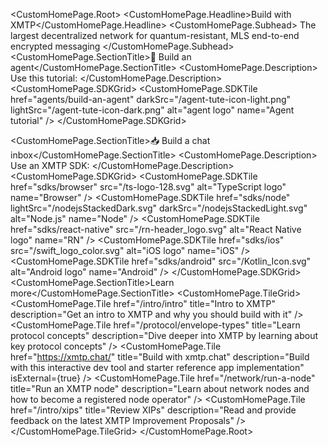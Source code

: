 
<CustomHomePage.Root>
   <CustomHomePage.Headline>Build with XMTP</CustomHomePage.Headline>
   <CustomHomePage.Subhead>
      The largest decentralized network for quantum-resistant, MLS end-to-end encrypted messaging
   </CustomHomePage.Subhead>
      <CustomHomePage.SectionTitle>🤖 Build an agent</CustomHomePage.SectionTitle>
      <CustomHomePage.Description>
         Use this tutorial:
      </CustomHomePage.Description>
   <CustomHomePage.SDKGrid>
      <CustomHomePage.SDKTile href="agents/build-an-agent" darkSrc="/agent-tute-icon-light.png" lightSrc="/agent-tute-icon-dark.png" alt="agent logo" name="Agent tutorial" />
   </CustomHomePage.SDKGrid>

   <CustomHomePage.SectionTitle>📥 Build a chat inbox</CustomHomePage.SectionTitle>
   <CustomHomePage.Description>
      Use an XMTP SDK:
   </CustomHomePage.Description>
   <CustomHomePage.SDKGrid>
      <CustomHomePage.SDKTile href="sdks/browser" src="/ts-logo-128.svg" alt="TypeScript logo" name="Browser" />
      <CustomHomePage.SDKTile href="sdks/node" lightSrc="/nodejsStackedDark.svg" darkSrc="/nodejsStackedLight.svg" alt="Node.js" name="Node" />
      <CustomHomePage.SDKTile href="sdks/react-native" src="/rn-header_logo.svg" alt="React Native logo" name="RN" />
      <CustomHomePage.SDKTile href="sdks/ios" src="/swift_logo_color.svg" alt="iOS logo" name="iOS" />
      <CustomHomePage.SDKTile href="sdks/android" src="/Kotlin_Icon.svg" alt="Android logo" name="Android" />
   </CustomHomePage.SDKGrid>
   <CustomHomePage.SectionTitle>Learn more</CustomHomePage.SectionTitle>
   <CustomHomePage.TileGrid>
      <CustomHomePage.Tile
         href="/intro/intro"
         title="Intro to XMTP"
         description="Get an intro to XMTP and why you should build with it"
         />
      <CustomHomePage.Tile
         href="/protocol/envelope-types"
         title="Learn protocol concepts"
         description="Dive deeper into XMTP by learning about key protocol concepts"
         />
      <CustomHomePage.Tile
         href="https://xmtp.chat/"
         title="Build with xmtp.chat"
         description="Build with this interactive dev tool and starter reference app implementation"
         isExternal={true}
         />
      <CustomHomePage.Tile
         href="/network/run-a-node"
         title="Run an XMTP node"
         description="Learn about network nodes and how to become a registered node operator"
         />
      <CustomHomePage.Tile
         href="/intro/xips"
         title="Review XIPs"
         description="Read and provide feedback on the latest XMTP Improvement Proposals"
         />
   </CustomHomePage.TileGrid>
</CustomHomePage.Root>